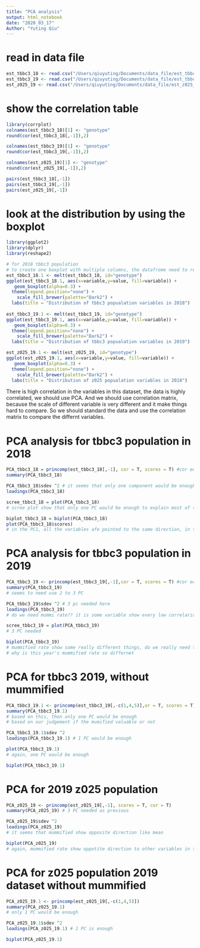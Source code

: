 ```yaml
---
title: "PCA analysis"
output: html_notebook
date: "2020_03_17"
Author: "Yuting Qiu"
---
```


# read in data file
```r
est_tbbc3_18 <- read.csv("/Users/qiuyuting/Documents/data_file/est_tbbc3_18.csv", header = TRUE)
est_tbbc3_19 <- read.csv("/Users/qiuyuting/Documents/data_file/est_tbbc3_19.csv", header = TRUE)
est_z025_19 <- read.csv("/Users/qiuyuting/Documents/data_file/est_z025_19.csv", header = TRUE)
```

# show the correlation table
```r
library(corrplot)
colnames(est_tbbc3_18)[1] <- "genotype"
round(cor(est_tbbc3_18[,-1]),2)

colnames(est_tbbc3_19)[1] <- "genotype"
round(cor(est_tbbc3_19[,-1]),2)

colnames(est_z025_19)[1] <- "genotype"
round(cor(est_z025_19[,-1]),2)

pairs(est_tbbc3_18[,-1])
pairs(est_tbbc3_19[,-1])
pairs(est_z025_19[,-1])
```

# look at the distribution by using the boxplot
```r
library(ggplot2)
library(dplyr)
library(reshape2)

# for 2018 tbbc3 population 
# to create one boxplot with multiple columns, the datafrome need to reshaped into a long format
est_tbbc3_18.1 <- melt(est_tbbc3_18, id="genotype")
ggplot(est_tbbc3_18.1, aes(x=variable,y=value, fill=variable)) +
   geom_boxplot(alpha=0.3) +
  theme(legend.position="none") +
    scale_fill_brewer(palette="Dark2") + 
  labs(title = "Distribution of tbbc3 popualation variables in 2018")
  
est_tbbc3_19.1 <- melt(est_tbbc3_19, id="genotype")
ggplot(est_tbbc3_19.1, aes(x=variable,y=value, fill=variable)) +
   geom_boxplot(alpha=0.3) +
  theme(legend.position="none") +
    scale_fill_brewer(palette="Dark2") + 
  labs(title = "Distribution of tbbc3 popualation variables in 2019")

est_z025_19.1 <- melt(est_z025_19, id="genotype")
ggplot(est_z025_19.1, aes(x=variable,y=value, fill=variable)) +
   geom_boxplot(alpha=0.3) +
  theme(legend.position="none") +
    scale_fill_brewer(palette="Dark2") + 
  labs(title = "Distribution of z025 popualation variables in 2018")
```
There is high correlation in the variables in this dataset, the data is highly correlated, we should use PCA. And we should use correlation matrix, because the scale of different variable is very different and it make things hard to compare. So we should standard the data and use the correlation matrix to compare the differnt variables. 



# PCA analysis for tbbc3 population in 2018
```r
PCA_tbbc3_18 = princomp(est_tbbc3_18[,-1], cor = T, scores = T) #cor equals T means use the correlation matrix
summary(PCA_tbbc3_18)
```


```r
PCA_tbbc3_18$sdev ^2 # it seems that only one component would be enough
loadings(PCA_tbbc3_18)
```

```r
scree_tbbc3_18 = plot(PCA_tbbc3_18)
# scree plot show that only one PC would be enough to explain most of the variance in the dataset
```


```r
biplot_tbbc3_18 = biplot(PCA_tbbc3_18)
plot(PCA_tbbc3_18$scores)
# in the PC1, all the variables afe pointed to the same direction, in the PC2, however, mean and incidence rate is at the same direction, mummirate and new_mean1 is at the same direction. 
```


# PCA analysis for tbbc3 population in 2019
```r
PCA_tbbc3_19 <- princomp(est_tbbc3_19[,-1],cor = T, scores = T) #cor equals T means use the correlation matrix
summary(PCA_tbbc3_19)
# seems to need use 2 to 3 PC
```

```r
PCA_tbbc3_19$sdev ^2 # 3 pc needed here
loadings(PCA_tbbc3_19)
# do we need mummi rate?? it is some variable show every low correlarion 
```

```r
scree_tbbc3_19 = plot(PCA_tbbc3_19)
# 3 PC needed
```


```r
biplot(PCA_tbbc3_19)
# mummified rate show some really different things, do we really need them?
# why is this year's mummified rate so differnet
```

# PCA for tbbc3 2019, without mummified
```r
PCA_tbbc3_19.1 <- princomp(est_tbbc3_19[,-c(1,4,5)],or = T, scores = T) #cor equals T means use the correlation matrix
summary(PCA_tbbc3_19.1)
# based on this, then only one PC would be enough 
# based on our judgement if the mumified valuable or not
```

```r
PCA_tbbc3_19.1$sdev ^2
loadings(PCA_tbbc3_19.1) # 1 PC would be enough
```

```r
plot(PCA_tbbc3_19.1)
# again, one PC would be enough
```

```r
biplot(PCA_tbbc3_19.1)
```


# PCA for 2019 z025 population 
```r
PCA_z025_19 <- princomp(est_z025_19[,-1], scores = T, cor = T)
summary(PCA_z025_19) # 3 PC needed as previous
```


```r
PCA_z025_19$sdev ^2 
loadings(PCA_z025_19)
# it seems that mummified show opposite direction like mean
```

```r
biplot(PCA_z025_19)
# again, mummified rate show oppotite direction to other variables in the PC2
```


# PCA for z025 population 2019 dataset without mummified 
```r
PCA_z025_19.1 <- princomp(est_z025_19[,-c(1,4,5)])
summary(PCA_z025_19.1) 
# only 1 PC would be enough
```

```r
PCA_z025_19.1$sdev ^2
loadings(PCA_z025_19.1) # 1 PC is enough 
```

```r
biplot(PCA_z025_19.1)
```

